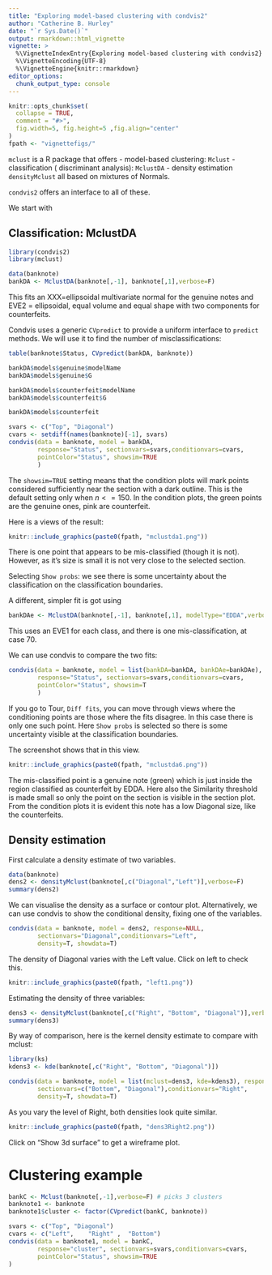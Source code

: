 ```yaml
---
title: "Exploring model-based clustering with condvis2"
author: "Catherine B. Hurley"
date: "`r Sys.Date()`"
output: rmarkdown::html_vignette
vignette: >
  %\VignetteIndexEntry{Exploring model-based clustering with condvis2}
  %\VignetteEncoding{UTF-8}
  %\VignetteEngine{knitr::rmarkdown}
editor_options: 
  chunk_output_type: console
---
```


```r
knitr::opts_chunk$set(
  collapse = TRUE,
  comment = "#>",
  fig.width=5, fig.height=5 ,fig.align="center"
)
fpath <- "vignettefigs/"
```

`mclust` is a R package that offers
- model-based clustering: `Mclust`
- classification ( discriminant analysis): `MclustDA`
- density estimation `densityMclust`
all based on mixtures of Normals.

`condvis2` offers an interface to all of these.

We start with 

## Classification: MclustDA

```r
library(condvis2)
library(mclust)
```

```r
data(banknote)
bankDA <- MclustDA(banknote[,-1], banknote[,1],verbose=F)
```

This fits an XXX=ellipsoidal multivariate normal for the genuine notes and
EVE2 = ellipsoidal, equal volume and equal shape with two components for
 counterfeits.


Condvis uses a generic `CVpredict` to provide a uniform interface to `predict` methods.
We will use it to find the number of misclassifications:

```r
table(banknote$Status, CVpredict(bankDA, banknote))
```

```r
bankDA$models$genuine$modelName
bankDA$models$genuine$G

bankDA$models$counterfeit$modelName
bankDA$models$counterfeit$G

bankDA$models$counterfeit
```




```r
svars <- c("Top", "Diagonal")
cvars <- setdiff(names(banknote)[-1], svars)
condvis(data = banknote, model = bankDA, 
        response="Status", sectionvars=svars,conditionvars=cvars, 
        pointColor="Status", showsim=TRUE
        )
```


The `showsim=TRUE` setting means that the condition plots will mark points considered
sufficiently near the section with a dark outline. This is the default setting only
when $n <= 150$. In the condition plots, the green points are the genuine ones, pink
are counterfeit.

Here is a views of the result:

```r
knitr::include_graphics(paste0(fpath, "mclustda1.png"))
```
There is one point that appears to be mis-classified (though it is not). 
However, as it's size is small it is not very close
to the selected section.

Selecting `Show probs`: we see there is some uncertainty about the classification on the classification
boundaries.








A different, simpler fit is got using

```r
bankDAe <- MclustDA(banknote[,-1], banknote[,1], modelType="EDDA",verbose=F)
```

This uses an EVE1 for each class, and there is one mis-classification, at case 70.



We can use condvis to compare the two fits:

```r
condvis(data = banknote, model = list(bankDA=bankDA, bankDAe=bankDAe), 
        response="Status", sectionvars=svars,conditionvars=cvars, 
        pointColor="Status", showsim=T
        )
```

If you go to Tour, `Diff fits`, you can move through views where the
conditioning points are those where the fits disagree. In this case there is
only one such point.
Here `Show probs` is selected so there is some uncertainty visible at the classification
boundaries.

The screenshot shows that in this view.
```r
knitr::include_graphics(paste0(fpath, "mclustda6.png"))
```

The mis-classified point is a genuine note (green) which is just inside the
region classified as counterfeit by EDDA.
Here also the Similarity threshold is made small so only the point on the section is visible
in the section plot.
From the condition plots it is evident this note has a low  Diagonal size, like the
counterfeits.


## Density estimation

First calculate a density estimate of two variables.
```r
data(banknote)
dens2 <- densityMclust(banknote[,c("Diagonal","Left")],verbose=F) 
summary(dens2)
```

We can visualise the density as a surface or contour plot.
Alternatively, we can use condvis to show the conditional
density, fixing one of the variables.

```r
condvis(data = banknote, model = dens2, response=NULL,
        sectionvars="Diagonal",conditionvars="Left",
        density=T, showdata=T)
```

The density of Diagonal varies with the Left value. Click on left to check this.
```r
knitr::include_graphics(paste0(fpath, "left1.png"))
```


Estimating the density of three variables:

```r
dens3 <- densityMclust(banknote[,c("Right", "Bottom", "Diagonal")],verbose=F) 
summary(dens3)
```

By way of comparison, here is the kernel density estimate to compare with mclust:

```r
library(ks)
kdens3 <- kde(banknote[,c("Right", "Bottom", "Diagonal")])
```

```r
condvis(data = banknote, model = list(mclust=dens3, kde=kdens3), response=NULL,
        sectionvars=c("Bottom", "Diagonal"),conditionvars="Right",
        density=T, showdata=T)
```

As you vary the level of Right, both densities look quite similar.

```r
knitr::include_graphics(paste0(fpath, "dens3Right2.png"))
```
<!-- https://www.ncbi.nlm.nih.gov/pmc/articles/PMC5096736/ -->

Click on "Show 3d surface" to get a wireframe plot.


# Clustering example

```r
bankC <- Mclust(banknote[,-1],verbose=F) # picks 3 clusters
banknote1 <- banknote
banknote1$cluster <- factor(CVpredict(bankC, banknote))

svars <- c("Top", "Diagonal")
cvars <- c("Left",    "Right" ,  "Bottom")
condvis(data = banknote1, model = bankC, 
        response="cluster", sectionvars=svars,conditionvars=cvars, 
        pointColor="Status", showsim=TRUE
)
```



